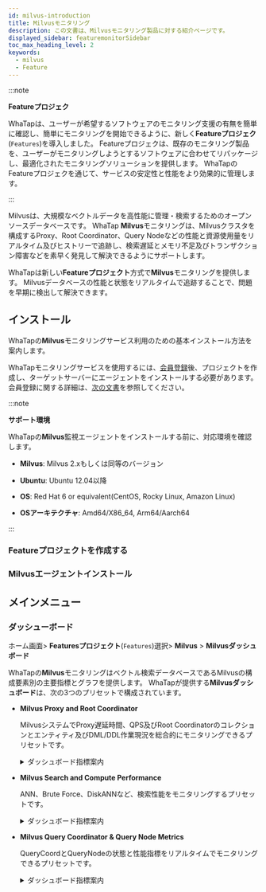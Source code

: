 ```yaml
---
id: milvus-introduction
title: Milvusモニタリング
description: この文書は、Milvusモニタリング製品に対する紹介ページです。
displayed_sidebar: featuremonitorSidebar
toc_max_heading_level: 2
keywords:
  - milvus
  - Feature
---
```



:::note

**Featureプロジェク**<ScrollToLink anchor='feature-project' />

WhaTapは、ユーザーが希望するソフトウェアのモニタリング支援の有無を簡単に確認し、簡単にモニタリングを開始できるように、新しく**Featureプロジェク**(<code class='Features'>Features</code>)を導入しました。 Featureプロジェクは、既存のモニタリング製品を、ユーザーがモニタリングしようとするソフトウェアに合わせてリパッケージし、最適化されたモニタリングソリューションを提供します。 WhaTapのFeatureプロジェクを通じて、サービスの安定性と性能をより効果的に管理します。 

:::

Milvusは、大規模なベクトルデータを高性能に管理・検索するためのオープンソースデータベースです。 WhaTap **Milvus**モニタリングは、Milvusクラスタを構成するProxy、Root Coordinator、Query Nodeなどの性能と資源使用量をリアルタイム及びヒストリーで追跡し、検索遅延とメモリ不足及びトランザクション障害などを素早く発見して解決できるようにサポートします。

WhaTapは新しい**Featureプロジェクト**方式で**Milvus**モニタリングを提供します。 Milvusデータベースの性能と状態をリアルタイムで追跡することで、問題を早期に検出して解決できます。

## インストール

WhaTapの**Milvus**モニタリングサービス利用のための基本インストール方法を案内します。 

WhaTapモニタリングサービスを使用するには、[会員登録](https://www.whatap.io/ja/signup/)後、プロジェクトを作成し、ターゲットサーバーにエージェントをインストールする必要があります。 会員登録に関する詳細は、[次の文書](../account/account-manage)を参照してください。 

:::note 

**サポート環境**<ScrollToLink anchor='milvus-supported-env' />

WhaTapの**Milvus**監視エージェントをインストールする前に、対応環境を確認します。 

- **Milvus**: Milvus 2.xもしくは同等のバージョン

- **Ubuntu**: Ubuntu 12.04以降

- **OS**: Red Hat 6 or equivalent(CentOS, Rocky Linux, Amazon Linux)

- **OSアーキテクチャ**: Amd64/X86_64, Arm64/Aarch64

:::

### Featureプロジェクトを作成する


<Createprojectintrov2 />

### Milvusエージェントインストール

<InstallFeature name='Milvusエージェントのインストール' />

## メインメニュー

### ダッシューボード

ホーム画面&gt; **Featuresプロジェクト**(<code class='Features'>Features</code>)選択&gt; **Milvus** &gt; **Milvusダッシュボード**

WhaTapの**Milvus**モニタリングはベクトル検索データベースであるMilvusの構成要素別の主要指標とグラフを提供します。 WhaTapが提供する**Milvusダッシュボード**は、次の3つのプリセットで構成されています。

- **Milvus Proxy and Root Coordinator**

  MilvusシステムでProxy遅延時間、QPS及びRoot Coordinatorのコレクションとエンティティ及びDML/DDL作業現況を総合的にモニタリングできるプリセットです。

  <details>
  <summary>ダッシュボード指標案内</summary>

  #### Proxyモニタリング

  - **Latency及びリクエストイベント**

    プロキシで処理されるリクエストの遅延時間をヒストグラムで視覚化し、1秒当たりのリクエスト数(QPS)などを確認できます。

  - **プロセス状態**

    Milvus ProxyのCPU及びメモリ使用量を時系列グラフで表示し、システムリソースの状態を把握します。

  #### Root Coordinatorモニタリング

  - **コレクション及びエンターテインメント情報**

    現在稼働しているコレクションとエンティティの数を使用して、データベースの規模を確認します。

  - **DML及びDDL作業**

    Insert、DeleteなどDML作業とCreate、DropなどDDL作業の処理状況を視覚化して作業頻度を把握します。

  - **ストリーム及びメッセージチャネル**

    データストリーム及びメッセージチャネル数を追跡して、Milvus内部のデータフローを確認します。

  </details>

- **Milvus Search and Compute Performance**

  ANN、Brute Force、DiskANNなど、検索性能をモニタリングするプリセットです。

  <details>
  <summary>ダッシュボード指標案内</summary>

  #### Approximate Nearest Neighbor (ANN) Metrics

  - **検索リクエスト遅延時間**

    ANN検索の遅延時間をヒストグラム形式で確認して、検索性能を分析します。 

  - **検索リクエスト数(QPS)及び総遅延時間**

    1秒あたりに処理された検索リクエストの回数と累積検索遅延時間を確認して、システムの負荷状態をモニタリングします。

  #### BF (Brute Force) Search

  - **BF検索リクエストあたりの比較オブジェクト数**

    Brute Force検索で1回のリクエストあたりの比較される個体数を確認します。

  - **総BF検索演算量**

    個体の比較回数を使用して、計算コストを追跡し、最適化の機会を探します。

  #### Bitset Ratio

  - **Bitset使用率及び計算量**

    Bitsetを活用した演算最適化の有無をモニタリングして、検索速度を向上させる機会を分析します。

  - **Bitset適用リクエスト数及び適用された個体数**

    検索リクエスト中にBitsetを活用した割合を確認し、インデックス戦略の効率性を評価します。 

  #### DiskANN

  - **DiskANN検索及びインデックス性能**

    DiskANNを使用した検索リクエストの遅延時間と検索回数を追跡して、ディスクベースの検索の性能を分析します。

  - **DiskANNインデックスサイズ及び検索リクエスト数**

    ディスクインデックスが占めるスペースと検索リクエスト数を比較して、効率を最適化します。 

  </details>

- **Milvus Query Coordinator & Query Node Metrics**

  QueryCoordとQueryNodeの状態と性能指標をリアルタイムでモニタリングできるプリセットです。

  <details>
  <summary>ダッシュボード指標案内</summary>

  #### **Query Coordinator**

  - **Number of collections**

    QueryCoordが管理するコレクション数を意味します。

  - **Number of partitions**

    コレクション内のパーティションの数をモニタリングして、データの分割状態を特定します。

  - **Number of QueryNodes**

    QueryCoordが管理するQueryNodeの個数を表示します。

  - **Resource Group Info**

    QueryCoordで割り当てられたリソースグループ情報を確認して、クエリ実行リソースを分析します。

  #### Query Node

  - **Disk used size(MB)**

    QueryNodeで使用するディスク容量をモニタリングして、ストレージの最適化を行います。

  - **Number of ready read tasks in readyQueue**

    待機中のクエリリクエストの数をモニタリングして、検索ボトルネックの有無を分析します。

  #### Data Coordinator & Data Node

  - **Number of collections**

    DataCoordが管理するコレクション数を表示して、データ規模を追跡します。

  - **Number of data nodes**

    DataCoordが管理するDataNode数を通じてストレージ管理状態を確認します。

  - **Import tasks grouping by type and state**

    データのImport作業をタイプと状態別に分類し、読み込みと処理速度を分析できます。

  </details>
